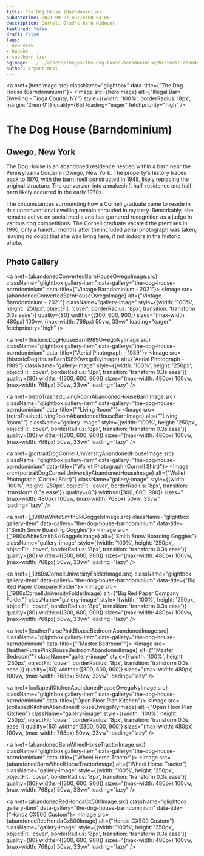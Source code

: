 ```yaml
---
title: The Dog House (Barndominium)
pubDatetime: 2021-09-27 08:18:00-04:00
description: Cornell Grad's Barn Hideout
featured: false
draft: false
tags:
- new york
- houses
- southern tier
ogImage: ../../assets/images/the-dog-house-barndominium/historic-abandoned-barn-dog-house-owego.jpg
author: Bryant Neal
---
```





<a href={heroImage.src} className="glightbox" data-title={"The Dog House (Barndominium)"}>
  <Image 
    src={heroImage} 
    alt={"Illegal Barn Dwelling - Tioga County, NY"}
    style={{width: '100%', borderRadius: '8px', margin: '2rem 0'}}
    quality={85}
    loading="eager"
    fetchpriority="high"
  />
</a>

# The Dog House (Barndominium)
## Owego, New York

The Dog House is an abandoned residence nestled within a barn near the Pennsylvania border in Owego, New York. The property's history traces back to 1870, with the barn itself constructed in 1948, likely replacing the original structure. The conversion into a makeshift half-residence and half-barn likely occurred in the early 1970s.

The circumstances surrounding how a Cornell graduate came to reside in this unconventional dwelling remain shrouded in mystery. Remarkably, she remains active on social media and has garnered recognition as a judge in various dog competitions. The Cornell graduate vacated the premises in 1990, only a handful months after the included aerial photograph was taken, leaving no doubt that she was living here, if not indoors in the historic photo.

## Photo Gallery

<div className="gallery gallery--two">

<a href={abandonedConvertedBarnHouseOwegoImage.src} className="glightbox gallery-item" data-gallery="the-dog-house-barndominium" data-title={"Vintage Barndominium - 2021"}>
  <Image 
    src={abandonedConvertedBarnHouseOwegoImage} 
    alt={"Vintage Barndominium - 2021"}
    className="gallery-image" 
    style={{width: '100%', height: '250px', objectFit: 'cover', borderRadius: '8px', transition: 'transform 0.3s ease'}}
    quality={80}
    widths={[300, 600, 900]}
    sizes="(max-width: 480px) 100vw, (max-width: 768px) 50vw, 33vw"
    loading="eager"
    fetchpriority="high"
  />
</a>

<a href={historicDogHouseBarn1989OwegoNyImage.src} className="glightbox gallery-item" data-gallery="the-dog-house-barndominium" data-title={"Aerial Photograph - 1989"}>
  <Image 
    src={historicDogHouseBarn1989OwegoNyImage} 
    alt={"Aerial Photograph - 1989"}
    className="gallery-image" 
    style={{width: '100%', height: '250px', objectFit: 'cover', borderRadius: '8px', transition: 'transform 0.3s ease'}}
    quality={80}
    widths={[300, 600, 900]}
    sizes="(max-width: 480px) 100vw, (max-width: 768px) 50vw, 33vw"
    loading="lazy"
  />
</a>

<a href={retroTrashedLivingRoomAbandonedHouseBarnImage.src} className="glightbox gallery-item" data-gallery="the-dog-house-barndominium" data-title={"\"Living Room\""}>
  <Image 
    src={retroTrashedLivingRoomAbandonedHouseBarnImage} 
    alt={"\"Living Room\""}
    className="gallery-image" 
    style={{width: '100%', height: '250px', objectFit: 'cover', borderRadius: '8px', transition: 'transform 0.3s ease'}}
    quality={80}
    widths={[300, 600, 900]}
    sizes="(max-width: 480px) 100vw, (max-width: 768px) 50vw, 33vw"
    loading="lazy"
  />
</a>

<a href={portraitDogCornellUniversityAbandonedHouseImage.src} className="glightbox gallery-item" data-gallery="the-dog-house-barndominium" data-title={"Wallet Photograph (Cornell Shirt)"}>
  <Image 
    src={portraitDogCornellUniversityAbandonedHouseImage} 
    alt={"Wallet Photograph (Cornell Shirt)"}
    className="gallery-image" 
    style={{width: '100%', height: '250px', objectFit: 'cover', borderRadius: '8px', transition: 'transform 0.3s ease'}}
    quality={80}
    widths={[300, 600, 900]}
    sizes="(max-width: 480px) 100vw, (max-width: 768px) 50vw, 33vw"
    loading="lazy"
  />
</a>

<a href={_1980sWhiteSmithSkiGoggelsImage.src} className="glightbox gallery-item" data-gallery="the-dog-house-barndominium" data-title={"Smith Snow Boarding Goggles"}>
  <Image 
    src={_1980sWhiteSmithSkiGoggelsImage} 
    alt={"Smith Snow Boarding Goggles"}
    className="gallery-image" 
    style={{width: '100%', height: '250px', objectFit: 'cover', borderRadius: '8px', transition: 'transform 0.3s ease'}}
    quality={80}
    widths={[300, 600, 900]}
    sizes="(max-width: 480px) 100vw, (max-width: 768px) 50vw, 33vw"
    loading="lazy"
  />
</a>

<a href={_1980sCornellUniversityFolderImage.src} className="glightbox gallery-item" data-gallery="the-dog-house-barndominium" data-title={"Big Red Paper Company Folder"}>
  <Image 
    src={_1980sCornellUniversityFolderImage} 
    alt={"Big Red Paper Company Folder"}
    className="gallery-image" 
    style={{width: '100%', height: '250px', objectFit: 'cover', borderRadius: '8px', transition: 'transform 0.3s ease'}}
    quality={80}
    widths={[300, 600, 900]}
    sizes="(max-width: 480px) 100vw, (max-width: 768px) 50vw, 33vw"
    loading="lazy"
  />
</a>

<a href={leatherPursePinkBlouseBedroomAbandonedImage.src} className="glightbox gallery-item" data-gallery="the-dog-house-barndominium" data-title={"\"Master Bedroom\""}>
  <Image 
    src={leatherPursePinkBlouseBedroomAbandonedImage} 
    alt={"\"Master Bedroom\""}
    className="gallery-image" 
    style={{width: '100%', height: '250px', objectFit: 'cover', borderRadius: '8px', transition: 'transform 0.3s ease'}}
    quality={80}
    widths={[300, 600, 900]}
    sizes="(max-width: 480px) 100vw, (max-width: 768px) 50vw, 33vw"
    loading="lazy"
  />
</a>

<a href={collapedKitchenAbandonedHouseOwegoNyImage.src} className="glightbox gallery-item" data-gallery="the-dog-house-barndominium" data-title={"Open Floor Plan Kitchen"}>
  <Image 
    src={collapedKitchenAbandonedHouseOwegoNyImage} 
    alt={"Open Floor Plan Kitchen"}
    className="gallery-image" 
    style={{width: '100%', height: '250px', objectFit: 'cover', borderRadius: '8px', transition: 'transform 0.3s ease'}}
    quality={80}
    widths={[300, 600, 900]}
    sizes="(max-width: 480px) 100vw, (max-width: 768px) 50vw, 33vw"
    loading="lazy"
  />
</a>

<a href={abandonedBarnWheelHorseTractorImage.src} className="glightbox gallery-item" data-gallery="the-dog-house-barndominium" data-title={"Wheel Horse Tractor"}>
  <Image 
    src={abandonedBarnWheelHorseTractorImage} 
    alt={"Wheel Horse Tractor"}
    className="gallery-image" 
    style={{width: '100%', height: '250px', objectFit: 'cover', borderRadius: '8px', transition: 'transform 0.3s ease'}}
    quality={80}
    widths={[300, 600, 900]}
    sizes="(max-width: 480px) 100vw, (max-width: 768px) 50vw, 33vw"
    loading="lazy"
  />
</a>

<a href={abandonedRedHondaCx500Image.src} className="glightbox gallery-item" data-gallery="the-dog-house-barndominium" data-title={"Honda CX500 Custom"}>
  <Image 
    src={abandonedRedHondaCx500Image} 
    alt={"Honda CX500 Custom"}
    className="gallery-image" 
    style={{width: '100%', height: '250px', objectFit: 'cover', borderRadius: '8px', transition: 'transform 0.3s ease'}}
    quality={80}
    widths={[300, 600, 900]}
    sizes="(max-width: 480px) 100vw, (max-width: 768px) 50vw, 33vw"
    loading="lazy"
  />
</a>

</div>
